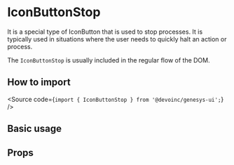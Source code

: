 

<Meta of={Stories} />

# IconButtonStop

It is a special type of IconButton that is used to stop
processes. It is typically used in situations where the user needs to quickly
halt an action or process.

The `IconButtonStop` is usually included in the regular flow of the DOM.

## How to import

<Source code={`import { IconButtonStop } from '@devoinc/genesys-ui';`} />

## Basic usage

<Canvas of={Stories.Playground} />

## Props

<ArgTypes of={Stories} />
